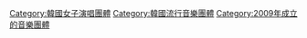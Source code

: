 {{Commons category|T-ara}}
{{Cat main|T-ara}}
[[Category:韓國女子演唱團體|Category:韓國女子演唱團體]]
[[Category:韓國流行音樂團體|Category:韓國流行音樂團體]]
[[Category:2009年成立的音樂團體|Category:2009年成立的音樂團體]]